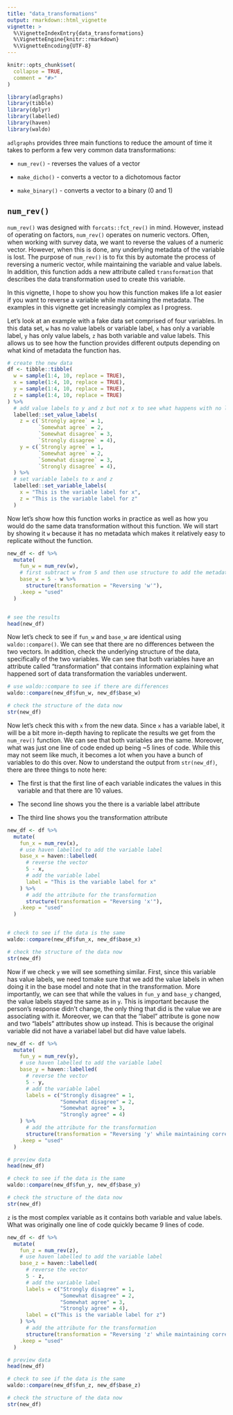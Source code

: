 ```yaml
---
title: "data_transformations"
output: rmarkdown::html_vignette
vignette: >
  %\VignetteIndexEntry{data_transformations}
  %\VignetteEngine{knitr::rmarkdown}
  %\VignetteEncoding{UTF-8}
---
```



```r
knitr::opts_chunk$set(
  collapse = TRUE,
  comment = "#>"
)
```

```r
library(adlgraphs)
library(tibble)
library(dplyr)
library(labelled)
library(haven)
library(waldo)
```


`adlgraphs` provides three main functions to reduce the amount of time it takes to perform a few very common data transformations:

- `num_rev()` - reverses the values of a vector

- `make_dicho()` - converts a vector to a dichotomous factor

- `make_binary()` - converts a vector to a binary (0 and 1)

## `num_rev()` 

`num_rev()` was designed with `forcats::fct_rev()` in mind. However, instead of operating on factors, `num_rev()` operates on numeric vectors. Often, when working with survey data, we want to reverse the values of a numeric vector. However, when this is done, any underlying metadata of the variable is lost. The purpose of `num_rev()` is to fix this by automate the process of reversing a numeric vector, while maintaining the variable and value labels. In addition, this function adds a new attribute called `transformation` that describes the data transformation used to create this variable. 

In this vignette, I hope to show you how this function makes life a lot easier if you want to reverse a variable while maintaining the metadata. The examples in this vignette get increasingly complex as I progress.

Let's look at an example with a fake data set comprised of four variables. In this data set, `w` has no value labels or variable label, `x` has only a variable label, `y` has only value labels, `z` has both variable and value labels. This allows us to see how the function provides different outputs depending on what kind of metadata the function has.


```r

# create the new data
df <- tibble::tibble(
  w = sample(1:4, 10, replace = TRUE),
  x = sample(1:4, 10, replace = TRUE),
  y = sample(1:4, 10, replace = TRUE),
  z = sample(1:4, 10, replace = TRUE)
) %>% 
  # add value labels to y and z but not x to see what happens with no labels
  labelled::set_value_labels(
    z = c(`Strongly agree` = 1,
          `Somewhat agree` = 2,
          `Somewhat disagree` = 3,
          `Strongly disagree` = 4),
    y = c(`Strongly agree` = 1,
          `Somewhat agree` = 2,
          `Somewhat disagree` = 3,
          `Strongly disagree` = 4),
  ) %>%
  # set variable labels to x and z
  labelled::set_variable_labels(
    x = "This is the variable label for x",
    z = "This is the variable label for z"
  )

```

Now let's show how this function works in practice as well as how you would do the same data transformation without this function. We will start by showing it `w` because it has no metadata which makes it relatively easy to replicate without the function. 

```r

new_df <- df %>% 
  mutate(
    fun_w = num_rev(w),
    # first subtract w from 5 and then use structure to add the metadata
    base_w = 5 - w %>% 
      structure(transformation = "Reversing 'w'"),
    .keep = "used"
  )


# see the results
head(new_df)

```

Now let's check to see if `fun_w` and `base_w` are identical using `waldo::compare()`. We can see that there are no differences between the two vectors. In addition, check the underlying structure of the data, specifically of the two variables. We can see that both variables have an attribute called "transformation" that contains information explaining what happened sort of data transformation the variables underwent. 


```r
# use waldo::compare to see if there are differences
waldo::compare(new_df$fun_w, new_df$base_w)

# check the structure of the data now
str(new_df)

```

Now let's check this with `x` from the new data. Since `x` has a variable label, it will be a bit more in-depth having to replicate the results we get from the `num_rev()` function. We can see that both variables are the same. Moreover, what was just one line of code ended up being ~5 lines of code. While this may not seem like much, it becomes a lot when you have a bunch of variables to do this over. Now to understand the output from `str(new_df)`, there are three things to note here:

 - The first is that the first line of each variable indicates the values in this variable and that there are 10 values.

 - The second line shows you the there is a variable label attribute

 - The third line shows you the transformation attribute

```r
new_df <- df %>% 
  mutate(
    fun_x = num_rev(x),
    # use haven labelled to add the variable label
    base_x = haven::labelled(
      # reverse the vector
      5 - x,
      # add the variable label
      label = "This is the variable label for x"
    ) %>% 
      # add the attribute for the transformation
      structure(transformation = "Reversing 'x'"),
    .keep = "used"
  )


# check to see if the data is the same
waldo::compare(new_df$fun_x, new_df$base_x)

# check the structure of the data now
str(new_df)

```

Now if we check `y` we will see something similar. First, since this variable has value labels, we need tomake sure that we add the value labels in when doing it in the base model and note that in the transformation. More importantly, we can see that while the values in `fun_y` and `base_y` changed, the value labels stayed the same as in `y`. This is important because the person's response didn't change, the only thing that did is the value we are associating with it. Moreover, we can that the "label" attribute is gone now and two "labels" attributes show up instead. This is because the original variable did not have a variabel label but did have value labels.

```r

new_df <- df %>% 
  mutate(
    fun_y = num_rev(y),
    # use haven labelled to add the variable label
    base_y = haven::labelled(
      # reverse the vector
      5 - y,
      # add the variable label
      labels = c("Strongly disagree" = 1,
                 "Somewhat disagree" = 2,
                 "Somewhat agree" = 3,
                 "Strongly agree" = 4)
    ) %>% 
      # add the attribute for the transformation
      structure(transformation = "Reversing 'y' while maintaining correct value labels"),
    .keep = "used"
  )

# preview data
head(new_df)

# check to see if the data is the same
waldo::compare(new_df$fun_y, new_df$base_y)

# check the structure of the data now
str(new_df)


```

`z` is the most complex variable as it contains both variable and value labels. What was originally one line of code quickly became 9 lines of code. 

```r

new_df <- df %>% 
  mutate(
    fun_z = num_rev(z),
    # use haven labelled to add the variable label
    base_z = haven::labelled(
      # reverse the vector
      5 - z,
      # add the variable label
      labels = c("Strongly disagree" = 1,
                 "Somewhat disagree" = 2,
                 "Somewhat agree" = 3,
                 "Strongly agree" = 4),
      label = c("This is the variable label for z")
    ) %>% 
      # add the attribute for the transformation
      structure(transformation = "Reversing 'z' while maintaining correct value labels"),
    .keep = "used"
  )

# preview data
head(new_df)

# check to see if the data is the same
waldo::compare(new_df$fun_z, new_df$base_z)

# check the structure of the data now
str(new_df)

```












